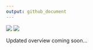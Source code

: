 ```yaml
---
output: github_document
---
```


<!-- README.md is generated from README.Rmd. Please edit that file -->

![](https://img.shields.io/badge/Status-Developing-orange.svg)
![](https://img.shields.io/badge/Latest--Release-v0.2.1-green.svg)

Updated overview coming soon...
